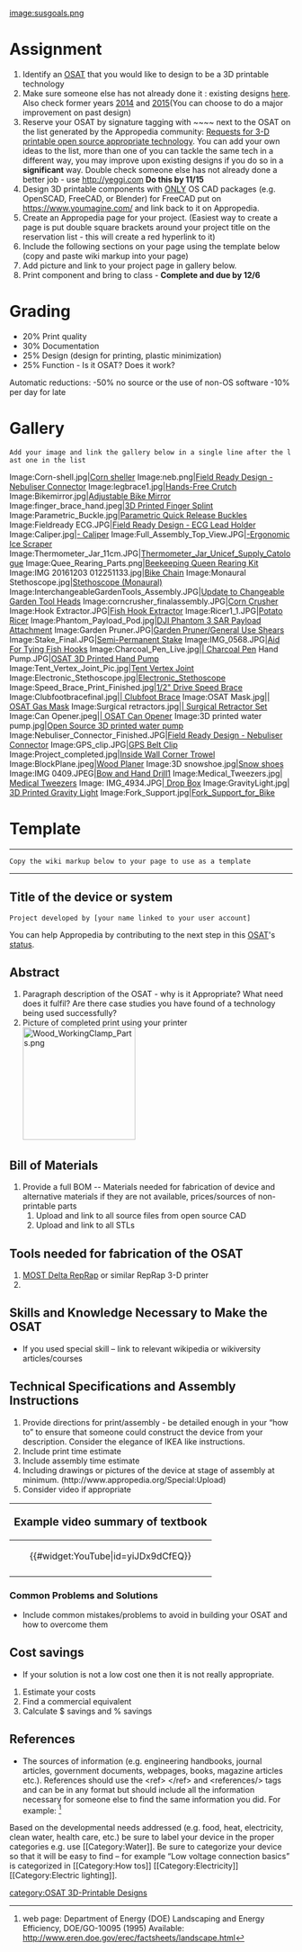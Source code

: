 {{777}}

[[image:susgoals.png]]
=Assignment=
# Identify an [[OSAT]] that you would like to design to be a 3D printable technology
# Make sure someone else has not already done it : existing designs [[:Category:OSAT_3D-Printable_Designs|here]]. Also check former years [[777 OSAT projects 2014|2014]] and [[777 OSAT projects 2015|2015]](You can choose to do a major improvement on past design)
# Reserve your OSAT by signature tagging with <nowiki> ~~~~ </nowiki> next to the OSAT on the list generated by the Appropedia community: [[Requests for 3-D printable open source appropriate technology]]. You can add your own ideas to the list, more than one of you can tackle the same tech in a different way, you may improve upon existing designs if you do so in a '''significant''' way. Double check someone else has not already done a better job - use http://yeggi.com '''Do this by 11/15'''
# Design 3D printable components with <u>ONLY</u> OS CAD packages (e.g. OpenSCAD, FreeCAD, or Blender) for FreeCAD put on https://www.youmagine.com/ and link back to it on Appropedia.
# Create an Appropedia page for your project. (Easiest way to create a page is put double square brackets around your project title on the reservation list - this will create a red hyperlink to it)
# Include the following sections on your page using the template below (copy and paste wiki markup into your page)
# Add picture and link to your project page in gallery below.
# Print component and bring to class - '''Complete and due by 12/6'''

=Grading=
* 20% Print quality
* 30% Documentation
* 25% Design (design for printing, plastic minimization)
* 25% Function - Is it OSAT? Does it work?

Automatic reductions:
-50% no source or the use of non-OS software
-10% per day for late

=Gallery=
 Add your image and link the gallery below in a single line after the last one in the list
<gallery caption="777 OSAT 3-D Printable Designs">

Image:Corn-shell.jpg|[[Corn sheller]]
Image:neb.png|[http://www.appropedia.org/Field_Ready_Design_-_Nebuliser#Abstract Field Ready Design - Nebuliser Connector]
Image:legbrace1.jpg|[http://www.appropedia.org/Hands-Free_Crutch Hands-Free Crutch]
Image:Bikemirror.jpg|[http://www.appropedia.org/Adjustable_Bike_Mirror Adjustable Bike Mirror]
Image:finger_brace_hand.jpeg|[http://www.appropedia.org/OSAT_3D_Printed_Finger_Splint 3D Printed Finger Splint]
Image:Parametric_Buckle.jpg|[http://www.appropedia.org/Parametric_quick_release_buckles Parametric Quick Release Buckles]
Image:Fieldready ECG.JPG|[http://www.appropedia.org/Field_Ready_Design_-_ECG_Lead_Holder Field Ready Design - ECG Lead Holder]
Image:Caliper.jpg|[http://www.appropedia.org/Caliper - Caliper]
Image:Full_Assembly_Top_View.JPG|[http://www.appropedia.org/Ice_Scraper -Ergonomic Ice Scraper]
Image:Thermometer_Jar_11cm.JPG|[[Thermometer_Jar_Unicef_Supply_Catologue]]
Image:Quee_Rearing_Parts.png|[http://www.appropedia.org/Beekeeping_Queen_Rearing_Kit Beekeeping Queen Rearing Kit]
Image:IMG 20161203 012251133.jpg|[[Bike Chain]]
Image:Monaural Stethoscope.jpg|[[Stethoscope (Monaural)]]
Image:InterchangeableGardenTools_Assembly.JPG|[[Update to Changeable Garden Tool Heads]]
Image:corncrusher_finalassembly.JPG|[[Corn Crusher]]
Image:Hook Extractor.JPG|[[Fish Hook Extractor]]
Image:Ricer1_1.JPG|[[Potato Ricer]]
Image:Phantom_Payload_Pod.jpg|[http://www.appropedia.org/Drone_Search_and_Rescue_supplies_attachment_(DJI_Phantom_3) DJI Phantom 3 SAR Payload Attachment]
Image:Garden Pruner.JPG|[[Garden Pruner/General Use Shears]]
Image:Stake_Final.JPG|[[Semi-Permanent Stake]]
Image:IMG_0568.JPG|[[Aid For Tying Fish Hooks]]
Image:Charcoal_Pen_Live.jpg|[http://www.appropedia.org/Charcoal_Pen#SOURCE_AND_STL_FILES | Charcoal Pen]
Hand Pump.JPG|[[OSAT 3D Printed Hand Pump]]
Image:Tent_Vertex_Joint_Pic.jpg|[http://www.appropedia.org/Tent_Vertex_Joint Tent Vertex Joint]
Image:Electronic_Stethoscope.jpg|[[Electronic_Stethoscope]]
Image:Speed_Brace_Print_Finished.jpg|[[1/2" Drive Speed Brace]]
Image:Clubfootbracefinal.jpg|[http://www.appropedia.org/Club_foot_Brace_for_Infants | Clubfoot Brace]
Image:OSAT Mask.jpg|[http://www.appropedia.org/OSAT_Budget_Gas_Mask | OSAT Gas Mask]
Image:Surgical retractors.jpg|[http://www.appropedia.org/Open-Source_3D_Printed_Surgical_Retractors | Surgical Retractor Set]
Image:Can Opener.jpeg|[http://www.appropedia.org/Can_Opener#Abstract | OSAT Can Opener]
Image:3D printed water pump.jpg|[[Open Source 3D printed water pump]]
Image:Nebuliser_Connector_Finished.JPG|[[Field Ready Design - Nebuliser Connector]]
Image:GPS_clip.JPG|[[GPS Belt Clip]]
Image:Project_completed.jpg|[http://www.appropedia.org/Inside_Corner_Trowel Inside Wall Corner Trowel]
Image:BlockPlane.jpeg|[[Wood Planer]]
Image:3D snowshoe.jpg|[[Snow shoes]]
Image:IMG 0409.JPEG|[[Bow and Hand Drill]][http://www.appropedia.org/Bow_and_Hand_Drill_Set]
Image:Medical_Tweezers.jpg|[[Medical Tweezers| Medical Tweezers]]
Image: IMG_4934.JPG|[[Community_Comment_Box| Drop Box]]
Image:GravityLight.jpg|[[3D Printed Gravity Light | 3D Printed Gravity Light]]
Image:Fork_Support.jpg|[[Fork_Support_for_Bike]]
</gallery>

=Template=


----
 Copy the wiki markup below to your page to use as a template
----

{{777}}
==Title of the device or system ==
 Project developed by [your name linked to your user account]
{{Statusboxtop}}
{{status-design}}
{{status-prototype}}
You can help Appropedia by contributing to the next step in this [[OSAT]]'s [[:Category:Status|status]].
{{boxbottom}}

==Abstract==
# Paragraph description of the OSAT - why is it Appropriate? What need does it fulfil? Are there case studies you have found of a technology being used successfully?
# Picture of completed print using your printer [[Image:Wood_WorkingClamp_Parts.png|200px|right]]

== Bill of Materials==
# Provide a full BOM -- Materials needed for fabrication of device and alternative materials if they are not available, prices/sources of non-printable parts
## Upload and link to all source files from open source CAD
## Upload and link to all STLs

== Tools needed for fabrication of the OSAT==
# [[Athena Build Overview| MOST Delta RepRap]] or similar RepRap 3-D printer
#

== Skills and Knowledge Necessary to Make the OSAT ==
* If you used special skill – link to relevant wikipedia or wikiversity articles/courses

== Technical Specifications and Assembly Instructions==
# Provide directions for print/assembly - be detailed enough in your “how to” to ensure that someone could construct the device from your description. Consider the elegance of IKEA like instructions.
# Include print time estimate
# Include assembly time estimate
# Including drawings or pictures of the device at stage of assembly at minimum. (http://www.appropedia.org/Special:Upload)
# Consider video if appropriate
{|style="border:1px solid #73BF73; background-color: #E6FFE6; margin-left:.1em; margin-top:2px; -moz-border-radius:15px;" align="right" width="150px"
!<big>Example video summary of textbook</big>
|-
|<center>{{#widget:YouTube|id=yiJDx9dCfEQ}} </center>
|-
|}

=== Common Problems and Solutions===
* Include common mistakes/problems to avoid in building your OSAT and how to overcome them

== Cost savings==
* If your solution is not a low cost one then it is not really appropriate.
# Estimate your costs
# Find a commercial equivalent
# Calculate $ savings and % savings

==References==

* The sources of information (e.g. engineering handbooks, journal articles, government documents, webpages, books, magazine articles etc.). References should use the <nowiki> <ref> </ref> and <references/>  </nowiki>tags and can be in any format but should include all the information necessary for someone else to find the same information you did. For example: <ref> web page: Department of Energy (DOE) Landscaping and Energy Efficiency, DOE/GO-10095 (1995) Available: http://www.eren.doe.gov/erec/factsheets/landscape.html</ref>

<references/> 
<nowiki>
Based on the developmental needs addressed (e.g. food, heat, electricity, clean water, health  care, etc.) be sure to label your device in the proper categories e.g. use [[Category:Water]]. Be sure to categorize your device so that it will be easy to find – for example “Low voltage connection basics” is categorized in 



[[Category:How tos]]
[[Category:Electricity]]
[[Category:Electric lighting]].

</nowiki>

[[category:OSAT 3D-Printable Designs]]